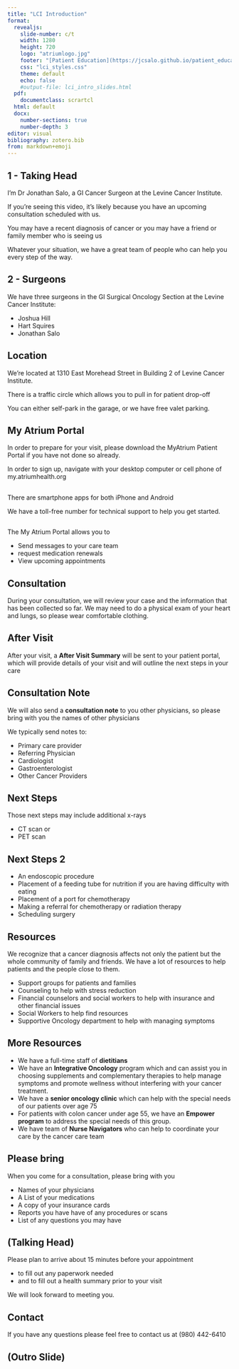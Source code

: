 ```yaml
---
title: "LCI Introduction"
format: 
  revealjs:
    slide-number: c/t
    width: 1280
    height: 720
    logo: "atriumlogo.jpg"
    footer: "[Patient Education](https://jcsalo.github.io/patient_education/)"
    css: "lci_styles.css"
    theme: default
    echo: false
    #output-file: lci_intro_slides.html
  pdf:
    documentclass: scrartcl
  html: default
  docx:
    number-sections: true
    number-depth: 3
editor: visual
bibliography: zotero.bib
from: markdown+emoji
---
```


## 1 - Taking Head 

I'm Dr Jonathan Salo, a GI Cancer Surgeon at the Levine Cancer Institute.

If you’re seeing this video, it’s likely because you have an upcoming consultation scheduled with us.

You may have a recent diagnosis of cancer or you may have a friend or family member who is seeing us

Whatever your situation, we have a great team of people who can help you every step of the way.

## 2 - Surgeons

We have three surgeons in the GI Surgical Oncology Section at the Levine Cancer Institute:

- Joshua Hill
- Hart Squires
- Jonathan Salo


## Location

We’re located at 1310 East Morehead Street in Building 2 of Levine Cancer Institute.

There is a traffic circle which allows you to pull in for patient drop-off

You can either self-park in the garage, or we have free valet parking.

## My Atrium Portal

In order to prepare for your visit, please download the MyAtrium Patient Portal if you have not done so already.

In order to sign up, navigate with your desktop computer or cell phone of my.atriumhealth.org

##

There are smartphone apps for both iPhone and Android

We have a toll-free number for technical support to help you get started.

##

The My Atrium Portal allows you to 

- Send messages to your care team 
- request medication renewals 
- View upcoming appointments 

## Consultation

During your consultation, we will review your case and the information that has been collected so far. We may need to do a physical exam of your heart and lungs, so please wear comfortable clothing.

## After Visit

After your visit, a **After Visit Summary** will be sent to your patient portal, which will provide details of your visit and will outline the next steps in your care

## Consultation Note

We will also send a **consultation note** to you other physicians, so please bring with you the names of other physicians

We typically send notes to:

- Primary care provider
- Referring Physician
- Cardiologist
- Gastroenterologist
- Other Cancer Providers

## Next Steps

Those next steps may include additional x-rays

- CT scan or 
- PET scan 


## Next Steps 2
- An endoscopic procedure 
- Placement of a feeding tube for nutrition if you are having difficulty with eating 
- Placement of a port for chemotherapy 
- Making a referral for chemotherapy or radiation therapy
- Scheduling surgery

## Resources

We recognize that a cancer diagnosis affects not only the patient but the whole community of family and friends. We have a lot of resources to help patients and the people close to them.

- Support groups for patients and families
- Counseling to help with stress reduction
- Financial counselors and social workers to help with insurance and other financial issues
- Social Workers to help find resources
- Supportive Oncology department to help with managing symptoms

## More Resources

- We have a full-time staff of **dietitians**
- We have an **Integrative Oncology** program which and can assist you in choosing supplements and complementary therapies to help manage symptoms and promote wellness without interfering with your cancer treatment.
- We have a **senior oncology clinic** which can help with the special needs of our patients over age 75
- For patients with colon cancer under age 55, we have an **Empower program** to address the special needs of this group.
- We have team of **Nurse Navigators** who can help to coordinate your care by the cancer care team 

## Please bring

When you come for a consultation, please bring with you

- Names of your physicians
- A List of your medications
- A copy of your insurance cards
- Reports you have have of any procedures or scans
- List of any questions you may have

##  (Talking Head)

Please plan to arrive about 15 minutes before your appointment

- to fill out any paperwork needed
- and to fill out a health summary prior to your visit

We will look forward to meeting you.

## Contact

If you have any questions please feel free to contact us at (980) 442-6410

## (Outro Slide)
 